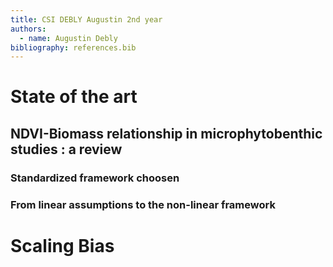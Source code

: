 ```yaml
---
title: CSI DEBLY Augustin 2nd year
authors:
  - name: Augustin Debly
bibliography: references.bib
---
```


# State of the art

## NDVI-Biomass relationship in microphytobenthic studies : a review

### Standardized framework choosen

### From linear assumptions to the non-linear framework



# Scaling Bias